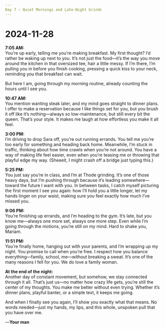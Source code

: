 ```yaml
---
Day 7 – Quiet Mornings and Late-Night Grinds
---
```


# 2024-11-28

**7:05 AM:**  
You’re up early, telling me you’re making breakfast. My first thought? I’d rather be waking up next to you. It’s not just the food—it’s the way you move around the kitchen in that oversized tee, hair a little messy. If I’m there, I’m pulling you in before you finish cooking, pressing a quick kiss to your neck, reminding you that breakfast can wait.

But here I am, going through my morning routine, already counting the hours until I see you.

**10:47 AM:**  
You mention wanting steak later, and my mind goes straight to dinner plans. I offer to make a reservation because I like things set for you, but you brush it off like it’s nothing—always so low-maintenance, but still every bit the queen. That’s your style. It makes me laugh at how effortless you make it all feel.

**3:00 PM:**  
I’m driving to drop Sara off, you’re out running errands. You tell me you’re too early for something and heading back home. Meanwhile, I’m stuck in traffic, thinking about how time crawls when you’re not around. You have a way of making life feel easier, even when you’re teasing me or throwing that playful edge my way. (Sheeeit, I might crash off a bridge just typing this.)

**5:25 PM:**  
You just say you’re in class, and I’m at Thode grinding. It’s one of those heavy days, but I’m pushing through because it’s leading somewhere—toward the future I want with you. In between tasks, I catch myself picturing the first moment I see you again: how I’ll hold you a little longer, let my hands linger on your waist, making sure you feel exactly how much I’ve missed you.

**9:06 PM:**  
You’re finishing up errands, and I’m heading to the gym. It’s late, but you know me—always one more set, always one more step. Even while I’m going through the motions, you’re still on my mind. Hard to shake you, Mariam.

**11:51 PM:**  
You’re finally home, hanging out with your parents, and I’m wrapping up my night. You promise to call when you’re free. I respect how you balance everything—family, school, me—without breaking a sweat. It’s one of the many reasons I fell for you. We do love a family woman.

**At the end of the night:**  
Another day of constant movement, but somehow, we stay connected through it all. That’s just us—no matter how crazy life gets, you’re still the center of my thoughts. You make me better without even trying. Whether it’s dinner plans, playful banter, or a simple text, it keeps me going.

And when I finally see you again, I’ll show you exactly what that means. No words needed—just my hands, my lips, and this whole, unspoken pull that you have over me.

—**Your man**
